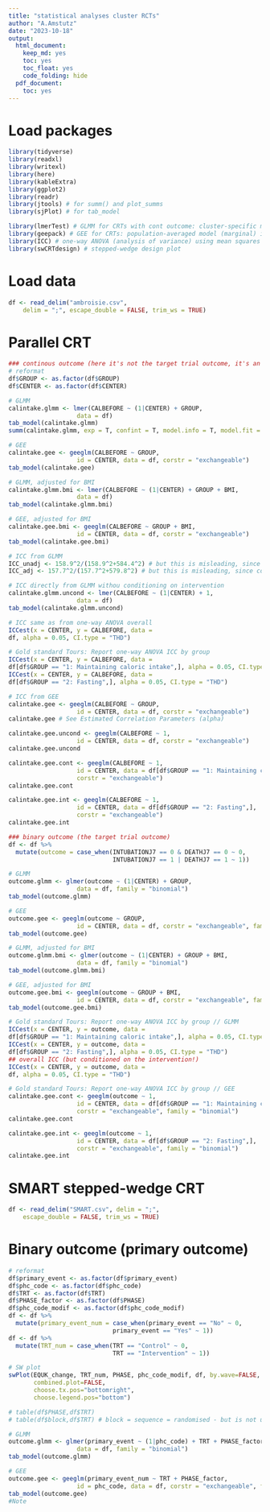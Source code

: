 ```yaml
---
title: "statistical analyses cluster RCTs"
author: "A.Amstutz"
date: "2023-10-18"
output:
  html_document:
    keep_md: yes
    toc: yes
    toc_float: yes
    code_folding: hide
  pdf_document:
    toc: yes
---
```


# Load packages
```r
library(tidyverse)
library(readxl)
library(writexl)
library(here)
library(kableExtra)
library(ggplot2)
library(readr)
library(jtools) # for summ() and plot_summs
library(sjPlot) # for tab_model

library(lmerTest) # GLMM for CRTs with cont outcome: cluster-specific model (conditional)
library(geepack) # GEE for CRTs: population-averaged model (marginal) incl. sandwich esimtaor and exchangeable correlation structure
library(ICC) # one-way ANOVA (analysis of variance) using mean squares within and between clusters
library(swCRTdesign) # stepped-wedge design plot

```

# Load data
```r
df <- read_delim("ambroisie.csv", 
    delim = ";", escape_double = FALSE, trim_ws = TRUE)
```

# Parallel CRT
```r
### continous outcome (here it's not the target trial outcome, it's an intermediate outcome)
# reformat
df$GROUP <- as.factor(df$GROUP)
df$CENTER <- as.factor(df$CENTER)

# GLMM
calintake.glmm <- lmer(CALBEFORE ~ (1|CENTER) + GROUP,
                   data = df)
tab_model(calintake.glmm)
summ(calintake.glmm, exp = T, confint = T, model.info = T, model.fit = T, digits = 2)

# GEE
calintake.gee <- geeglm(CALBEFORE ~ GROUP,
                   id = CENTER, data = df, corstr = "exchangeable")
tab_model(calintake.gee)

# GLMM, adjusted for BMI
calintake.glmm.bmi <- lmer(CALBEFORE ~ (1|CENTER) + GROUP + BMI,
                   data = df)
tab_model(calintake.glmm.bmi)

# GEE, adjusted for BMI
calintake.gee.bmi <- geeglm(CALBEFORE ~ GROUP + BMI,
                   id = CENTER, data = df, corstr = "exchangeable")
tab_model(calintake.gee.bmi)

# ICC from GLMM 
ICC_unadj <- 158.9^2/(158.9^2+584.4^2) # but this is misleading, since conditioned on intervention
ICC_adj <- 157.7^2/(157.7^2+579.8^2) # but this is misleading, since conditioned on intervention

# ICC directly from GLMM withou conditioning on intervention
calintake.glmm.uncond <- lmer(CALBEFORE ~ (1|CENTER) + 1,
                   data = df)
tab_model(calintake.glmm.uncond)

# ICC same as from one-way ANOVA overall
ICCest(x = CENTER, y = CALBEFORE, data =
df, alpha = 0.05, CI.type = "THD")

# Gold standard Tours: Report one-way ANOVA ICC by group
ICCest(x = CENTER, y = CALBEFORE, data =
df[df$GROUP == "1: Maintaining caloric intake",], alpha = 0.05, CI.type = "THD")
ICCest(x = CENTER, y = CALBEFORE, data =
df[df$GROUP == "2: Fasting",], alpha = 0.05, CI.type = "THD")

# ICC from GEE 
calintake.gee <- geeglm(CALBEFORE ~ GROUP,
                   id = CENTER, data = df, corstr = "exchangeable")
calintake.gee # See Estimated Correlation Parameters (alpha)

calintake.gee.uncond <- geeglm(CALBEFORE ~ 1,
                   id = CENTER, data = df, corstr = "exchangeable")
calintake.gee.uncond

calintake.gee.cont <- geeglm(CALBEFORE ~ 1,
                   id = CENTER, data = df[df$GROUP == "1: Maintaining caloric intake",], 
                   corstr = "exchangeable")
calintake.gee.cont

calintake.gee.int <- geeglm(CALBEFORE ~ 1,
                   id = CENTER, data = df[df$GROUP == "2: Fasting",], 
                   corstr = "exchangeable")
calintake.gee.int

### binary outcome (the target trial outcome)
df <- df %>%
  mutate(outcome = case_when(INTUBATIONJ7 == 0 & DEATHJ7 == 0 ~ 0,
                             INTUBATIONJ7 == 1 | DEATHJ7 == 1 ~ 1))

# GLMM
outcome.glmm <- glmer(outcome ~ (1|CENTER) + GROUP,
                   data = df, family = "binomial")
tab_model(outcome.glmm)

# GEE
outcome.gee <- geeglm(outcome ~ GROUP,
                   id = CENTER, data = df, corstr = "exchangeable", family = "binomial")
tab_model(outcome.gee)

# GLMM, adjusted for BMI
outcome.glmm.bmi <- glmer(outcome ~ (1|CENTER) + GROUP + BMI,
                   data = df, family = "binomial")
tab_model(outcome.glmm.bmi)

# GEE, adjusted for BMI
outcome.gee.bmi <- geeglm(outcome ~ GROUP + BMI,
                   id = CENTER, data = df, corstr = "exchangeable", family = "binomial")
tab_model(outcome.gee.bmi)

# Gold standard Tours: Report one-way ANOVA ICC by group // GLMM
ICCest(x = CENTER, y = outcome, data =
df[df$GROUP == "1: Maintaining caloric intake",], alpha = 0.05, CI.type = "THD")
ICCest(x = CENTER, y = outcome, data =
df[df$GROUP == "2: Fasting",], alpha = 0.05, CI.type = "THD")
## overall ICC (but conditioned on the intervention!)
ICCest(x = CENTER, y = outcome, data =
df, alpha = 0.05, CI.type = "THD")

# Gold standard Tours: Report one-way ANOVA ICC by group // GEE
calintake.gee.cont <- geeglm(outcome ~ 1,
                   id = CENTER, data = df[df$GROUP == "1: Maintaining caloric intake",], 
                   corstr = "exchangeable", family = "binomial")
calintake.gee.cont

calintake.gee.int <- geeglm(outcome ~ 1,
                   id = CENTER, data = df[df$GROUP == "2: Fasting",], 
                   corstr = "exchangeable", family = "binomial")
calintake.gee.int

```
# SMART stepped-wedge CRT
```r
df <- read_delim("SMART.csv", delim = ";", 
    escape_double = FALSE, trim_ws = TRUE)

```
# Binary outcome (primary outcome)
```r
# reformat
df$primary_event <- as.factor(df$primary_event)
df$phc_code <- as.factor(df$phc_code)
df$TRT <- as.factor(df$TRT)
df$PHASE_factor <- as.factor(df$PHASE)
df$phc_code_modif <- as.factor(df$phc_code_modif)
df <- df %>%
  mutate(primary_event_num = case_when(primary_event == "No" ~ 0,
                             primary_event == "Yes" ~ 1))
df <- df %>%
  mutate(TRT_num = case_when(TRT == "Control" ~ 0,
                             TRT == "Intervention" ~ 1))

# SW plot
swPlot(EQUK_change, TRT_num, PHASE, phc_code_modif, df, by.wave=FALSE,
       combined.plot=FALSE, 
       choose.tx.pos="bottomright",
       choose.legend.pos="bottom")

# table(df$PHASE,df$TRT)
# table(df$block,df$TRT) # block = sequence = randomised - but is not used! 

# GLMM
outcome.glmm <- glmer(primary_event ~ (1|phc_code) + TRT + PHASE_factor,
                   data = df, family = "binomial")
tab_model(outcome.glmm)

# GEE
outcome.gee <- geeglm(primary_event_num ~ TRT + PHASE_factor,
                   id = phc_code, data = df, corstr = "exchangeable", family = "binomial")
tab_model(outcome.gee)
#Note
```

